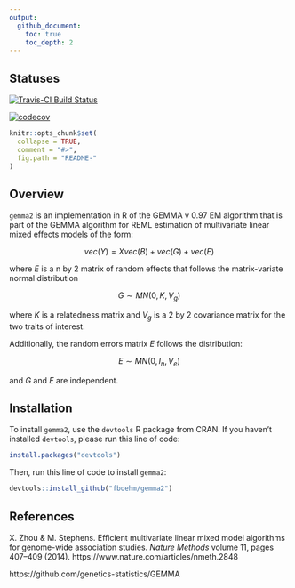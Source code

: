 ```yaml
---
output:
  github_document:
    toc: true
    toc_depth: 2
---
```


## Statuses

[![Travis-CI Build Status](https://travis-ci.org/fboehm/gemma2.svg?branch=master)](https://travis-ci.org/fboehm/gemma2)

[![codecov](https://codecov.io/gh/fboehm/gemma2/branch/master/graph/badge.svg)](https://codecov.io/gh/fboehm/gemma2)



<!-- README.md is generated from README.Rmd. Please edit that file -->

```r
knitr::opts_chunk$set(
  collapse = TRUE,
  comment = "#>",
  fig.path = "README-"
)
```

## Overview

`gemma2` is an implementation in R of the GEMMA v 0.97 EM algorithm that is part of the GEMMA algorithm for REML estimation of multivariate linear mixed effects models of the form:

$$vec(Y) = X vec(B) + vec(G) + vec(E)$$ 

where $E$ is a n by 2 matrix of random effects that follows the matrix-variate normal distribution

$$G \sim MN(0, K, V_g)$$ 

where $K$ is a relatedness matrix and $V_g$ is a 2 by 2 covariance matrix for the two traits of interest.

Additionally, the random errors matrix $E$ follows the distribution:

$$E \sim MN(0, I_n, V_e)$$

and $G$ and $E$ are independent.





## Installation

To install `gemma2`, use the `devtools` R package from CRAN. If you haven't installed `devtools`, please run this line of code:

```r
install.packages("devtools")
```

Then, run this line of code to install `gemma2`:

```r
devtools::install_github("fboehm/gemma2")
```

## References

X. Zhou & M. Stephens. Efficient multivariate linear mixed model algorithms for genome-wide association studies. *Nature Methods* volume 11, pages 407–409 (2014). https://www.nature.com/articles/nmeth.2848

https://github.com/genetics-statistics/GEMMA



